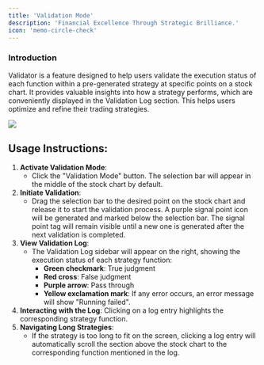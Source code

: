 ```yaml
---
title: 'Validation Mode'
description: 'Financial Excellence Through Strategic Brilliance.'
icon: 'memo-circle-check'
---
```


### Introduction
Validator is a feature designed to help users validate the execution status of each function within a pre-generated strategy at specific points on a stock chart. It provides valuable insights into how a strategy performs, which are conveniently displayed in the Validation Log section. This helps users optimize and refine their trading strategies.

<Frame className="mx-auto">
    <img style={{height: "400px"}} src="/images/Validator.png" /> 
</Frame>

## Usage Instructions:

1. **Activate Validation Mode**:
    - Click the "Validation Mode" button. The selection bar will appear in the middle of the stock chart by default.
2. **Initiate Validation**:
    - Drag the selection bar to the desired point on the stock chart and release it to start the validation process. A purple signal point icon will be generated and marked below the selection bar. The signal point tag will remain visible until a new one is generated after the next validation is completed.
3. **View Validation Log**:
    - The Validation Log sidebar will appear on the right, showing the execution status of each strategy function:
        - **Green checkmark**: True judgment
        - **Red cross**: False judgment
        - **Purple arrow**: Pass through
        - **Yellow exclamation mark**: If any error occurs, an error message will show "Running failed".
4. **Interacting with the Log**: Clicking on a log entry highlights the corresponding strategy function.
5. **Navigating Long Strategies**:
    - If the strategy is too long to fit on the screen, clicking a log entry will automatically scroll the section above the stock chart to the corresponding function mentioned in the log.